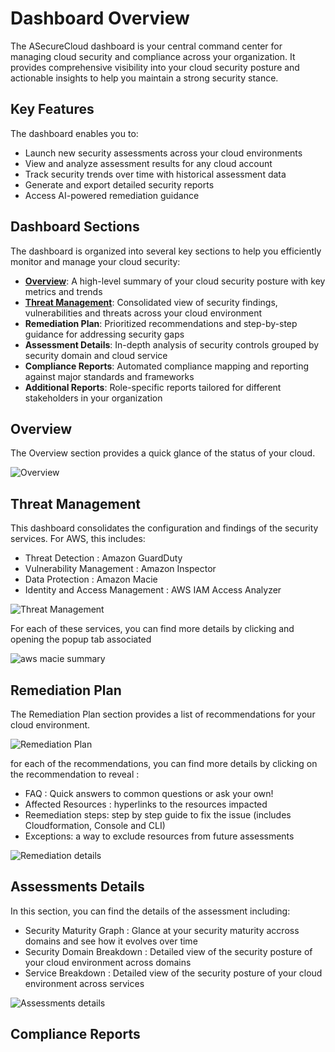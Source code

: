 # Dashboard Overview

The ASecureCloud dashboard is your central command center for managing cloud security and compliance across your organization. It provides comprehensive visibility into your cloud security posture and actionable insights to help you maintain a strong security stance.

## Key Features

The dashboard enables you to:

- Launch new security assessments across your cloud environments
- View and analyze assessment results for any cloud account
- Track security trends over time with historical assessment data
- Generate and export detailed security reports
- Access AI-powered remediation guidance

## Dashboard Sections

The dashboard is organized into several key sections to help you efficiently monitor and manage your cloud security:

- [**Overview**](#overview): A high-level summary of your cloud security posture with key metrics and trends
- [**Threat Management**](#threat-management): Consolidated view of security findings, vulnerabilities and threats across your cloud environment
- **Remediation Plan**: Prioritized recommendations and step-by-step guidance for addressing security gaps
- **Assessment Details**: In-depth analysis of security controls grouped by security domain and cloud service
- **Compliance Reports**: Automated compliance mapping and reporting against major standards and frameworks
- **Additional Reports**: Role-specific reports tailored for different stakeholders in your organization

## Overview

The Overview section provides a quick glance of the status of your cloud.

![Overview](/images/Dashboard-overview.png)

## Threat Management

This dashboard consolidates the configuration and findings of the security services. For AWS, this includes:

- Threat Detection : Amazon GuardDuty
- Vulnerability Management : Amazon Inspector
- Data Protection : Amazon Macie
- Identity and Access Management : AWS IAM Access Analyzer

![Threat Management](/images/Dashboard-threat-management.png)

For each of these services, you can find more details by clicking and opening the popup tab associated

![aws macie summary](/images/AWS-threatmanagement.png)

## Remediation Plan

The Remediation Plan section provides a list of recommendations for your cloud environment.

![Remediation Plan](/images/AWS-remediationplan.png)

for each of the recommendations, you can find more details by clicking on the recommendation to reveal :

- FAQ : Quick answers to common questions or ask your own!
- Affected Resources : hyperlinks to the resources impacted
- Reemediation steps: step by step guide to fix the issue (includes Cloudformation, Console and CLI)
- Exceptions: a way to exclude resources from future assessments

![Remediation details](/images/AWS-remediationplan-details.png)

## Assessments Details

In this section, you can find the details of the assessment including:

- Security Maturity Graph : Glance at your security maturity accross domains and see how it evolves over time
- Security Domain Breakdown : Detailed view of the security posture of your cloud environment across domains
- Service Breakdown : Detailed view of the security posture of your cloud environment across services

![Assessments details](/images/AWS-assessmentsdetails.png)

## Compliance Reports
